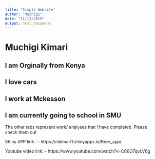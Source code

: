 ```yaml
---
title: "Simple Website"
author: "Muchigi"
date: "11/13/2019"
output: html_document
---
```




# Muchigi Kimari
## I am Orginally from Kenya
## I love cars
## I work at Mckesson
## I am currently going to school in SMU




The other tabs represent work/ analyses that I have completed. Please check them out


Shiny APP link : - https://mkimari1.shinyapps.io/Beer_app/

Youtube video link: - https://www.youtube.com/watch?v=C86O7qvLV6g